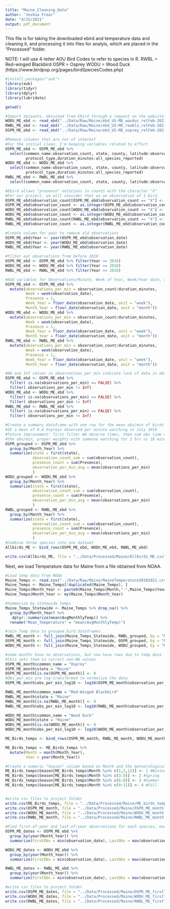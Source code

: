 ```yaml
---
title: "Maine_Cleaning_Data"
author: "Joshua Frear"
date: "4/15/2021"
output: pdf_document
---
```

This file is for taking the downloaded ebird and temperature data and cleaning it, and processing it into files for analyis, which are placed in the "Processed" folder. 

NOTE: I will use 4-letter AOU Bird Codes to refer to species in R.
RWBL = Red-winged Blackbird
OSPR = Osprey
WODU = Wood Duck
(https://www.birdpop.org/pages/birdSpeciesCodes.php)

```r
#install.packages("auk")
library(auk)
library(tidyr)
library(dplyr)
library(lubridate)

getwd()

#Import datasets, obtained from Ebird through a request on the website. 
WODU_ME_ebd <- read_ebd("../Data/Raw/Maine/ebd_US-ME_wooduc_relFeb-2021/ebd_US-ME_wooduc_relFeb-2021.txt")
RWBL_ME_ebd <- read_ebd("../Data/Raw/Maine/ebd_US-ME_rewbla_relFeb-2021/ebd_US-ME_rewbla_relFeb-2021.txt")
OSPR_ME_ebd <- read_ebd("../Data/Raw/Maine/ebd_US-ME_osprey_relFeb-2021/ebd_US-ME_osprey_relFeb-2021.txt")

#Remove columns that are not of interest
#For the initial clean, I'm keeping variables related to effort
OSPR_ME_ebd <- OSPR_ME_ebd %>% 
  select(common_name:observation_count, state, county, latitude:observation_date,
         protocol_type,duration_minutes:all_species_reported) 
WODU_ME_ebd <- WODU_ME_ebd %>% 
  select(common_name:observation_count, state, county, latitude:observation_date,
         protocol_type,duration_minutes:all_species_reported) 
RWBL_ME_ebd <- RWBL_ME_ebd %>% 
  select(common_name:observation_count, state, county, latitude:observation_date, protocol_type,duration_minutes:all_species_reported) 

#Ebird allows "presence" notations in counts with the character "X"
#For our project, we will consider that as an observation of 1 bird.
OSPR_ME_ebd$observation_count[OSPR_ME_ebd$observation_count == "X"] <- 1
OSPR_ME_ebd$observation_count <- as.integer(OSPR_ME_ebd$observation_count)
WODU_ME_ebd$observation_count[WODU_ME_ebd$observation_count == "X"] <- 1
WODU_ME_ebd$observation_count <- as.integer(WODU_ME_ebd$observation_count)
RWBL_ME_ebd$observation_count[RWBL_ME_ebd$observation_count == "X"] <- 1
RWBL_ME_ebd$observation_count <- as.integer(RWBL_ME_ebd$observation_count)

#Create column for year to remove old observations
OSPR_ME_ebd$Year <- year(OSPR_ME_ebd$observation_date)
WODU_ME_ebd$Year <- year(WODU_ME_ebd$observation_date)
RWBL_ME_ebd$Year <- year(RWBL_ME_ebd$observation_date)

#filter out observations from before 2010
OSPR_ME_ebd <- OSPR_ME_ebd %>% filter(Year >= 2010)
WODU_ME_ebd <- WODU_ME_ebd %>% filter(Year >= 2010)
RWBL_ME_ebd <- RWBL_ME_ebd %>% filter(Year >= 2010)

#Add variables for Observations/Minute, Week of Year, Week/Year date, and Month/Year date
OSPR_ME_ebd <- OSPR_ME_ebd %>% 
  mutate(observations_per_min = observation_count/duration_minutes,
         Week = week(observation_date), 
         Presence = 1,
         Week_Year = floor_date(observation_date, unit = "week"),
         Month_Year = floor_date(observation_date, unit = "month"))
WODU_ME_ebd <- WODU_ME_ebd %>% 
  mutate(observations_per_min = observation_count/duration_minutes,
         Week = week(observation_date), 
         Presence = 1,
         Week_Year = floor_date(observation_date, unit = "week"),
         Month_Year = floor_date(observation_date, unit = "month"))
RWBL_ME_ebd <- RWBL_ME_ebd %>% 
  mutate(observations_per_min = observation_count/duration_minutes,
         Week = week(observation_date), 
         Presence = 1,
         Week_Year = floor_date(observation_date, unit = "week"),
         Month_Year = floor_date(observation_date, unit = "month"))

#NA and Inf values in observations_per_min indicate lack of data in observation time, so we will exclude
OSPR_ME_ebd <- OSPR_ME_ebd %>%  
  filter( is.na(observations_per_min) == FALSE) %>% 
  filter( observations_per_min != Inf)
WODU_ME_ebd <- WODU_ME_ebd %>%  
  filter( is.na(observations_per_min) == FALSE) %>% 
  filter( observations_per_min != Inf)
RWBL_ME_ebd <- RWBL_ME_ebd %>% 
  filter( is.na(observations_per_min) == FALSE) %>% 
  filter( observations_per_min != Inf)

#Create a summary dataframe with one row for the mean obs/min of birds seen in a given month-year
#IE a mean of 0.4 Ospreys observed per minute watching in July 2016
#future improvement: first filter NA observe times, then sum obs time and bird counts, and recalc
#the obs/min, proper weights with someone watching for 2 hrs vs 10 mins
OSPR_grouped <- OSPR_ME_ebd %>% 
  group_by(Month_Year) %>% 
  summarize(state = first(state),
            observation_count_sum = sum(observation_count),
            presence_count = sum(Presence),
            observation_per_min_avg = mean(observations_per_min)
            ) 
WODU_grouped <- WODU_ME_ebd %>% 
  group_by(Month_Year) %>% 
  summarize(state = first(state),
            observation_count_sum = sum(observation_count),
            presence_count = sum(Presence),
            observation_per_min_avg = mean(observations_per_min)
            ) 
RWBL_grouped <- RWBL_ME_ebd %>% 
  group_by(Month_Year) %>% 
  summarize(state = first(state),
            observation_count_sum = sum(observation_count),
            presence_count = sum(Presence),
            observation_per_min_avg = mean(observations_per_min)
            ) 
#Combine three species into one dataset
Allbirds_ME <- bind_rows(OSPR_ME_ebd, WODU_ME_ebd, RWBL_ME_ebd)

write.csv(Allbirds_ME, file = "../Data/Processed/Maine/Allbirds_ME.csv")
```

Next, we load Temperature data for Maine from a file obtained from NOAA.

```r
#Load temp data from NOAA
Maine_Temps <- read.csv("../Data/Raw/Maine/MaineTemperature20102021.csv")
Maine_Temps <- Maine_Temps[!duplicated(Maine_Temps), ]
Maine_Temps$Month_Year <- paste0(Maine_Temps$Month,"-",Maine_Temps$Year)
Maine_Temps$Month_Year <- my(Maine_Temps$Month_Year)

#Summarize by statewide temps
Maine_Temps_Statewide <- Maine_Temps %>% drop_na() %>% 
  group_by(Month_Year) %>% 
   dplyr::summarize(mean(AvgMonthlyTemp)) %>% 
  rename("Mean_Temperature" = "mean(AvgMonthlyTemp)")

#Join Temp data to grouped bird dataframes
RWBL_ME_month <- full_join(Maine_Temps_Statewide, RWBL_grouped, by = "Month_Year")
OSPR_ME_month <- full_join(Maine_Temps_Statewide, OSPR_grouped, by = "Month_Year")
WODU_ME_month <- full_join(Maine_Temps_Statewide, WODU_grouped, by = "Month_Year")

#some months have no observations, but now have rows due to temp data
#this sets them to correct non-NA values
OSPR_ME_month$common_name = "Osprey"
OSPR_ME_month$state = "Maine"
OSPR_ME_month[is.na(OSPR_ME_month)] <- 0
#Obs_per_min are log-transformed to normalize the data
OSPR_ME_month$obs_per_min_log10 <- log10(OSPR_ME_month$observation_per_min_avg)

RWBL_ME_month$common_name = "Red-Winged Blackbird"
RWBL_ME_month$state = "Maine"
RWBL_ME_month[is.na(RWBL_ME_month)] <- 0
RWBL_ME_month$obs_per_min_log10 <- log10(RWBL_ME_month$observation_per_min_avg)

WODU_ME_month$common_name = "Wood Duck"
WODU_ME_month$state = "Maine"
WODU_ME_month[is.na(WODU_ME_month)] <- 0
WODU_ME_month$obs_per_min_log10 <- log10(WODU_ME_month$observation_per_min_avg)

ME_Birds_temps <- bind_rows(OSPR_ME_month, RWBL_ME_month, WODU_ME_month)

ME_Birds_temps <- ME_Birds_temps %>% 
  mutate(Month = month(Month_Year),
         Year = year(Month_Year))

#Create a numeric "Season" column based on Month and the meteorological seasons
ME_Birds_temps$Season[ME_Birds_temps$Month %in% c(1,2,12)] <- 1 #Winter
ME_Birds_temps$Season[ME_Birds_temps$Month %in% c(3:5)] <- 2 #Spring
ME_Birds_temps$Season[ME_Birds_temps$Month %in% c(6:8)] <- 3 #Summer
ME_Birds_temps$Season[ME_Birds_temps$Month %in% c(9:11)] <- 4 #Fall


#write csv files to project folder
write.csv(ME_Birds_temps, file = "../Data/Processed/Maine/ME_birds_temps.csv")
write.csv(OSPR_ME_month, file = "../Data/Processed/Maine/OSPR_ME_month.csv")
write.csv(WODU_ME_month, file = "../Data/Processed/Maine/WODU_ME_month.csv")
write.csv(RWBL_ME_month, file = "../Data/Processed/Maine/RWBL_ME_month.csv")
```

```r
#Find first-of-year and last-of-year observations for each species, each year
OSPR_ME_dates <- OSPR_ME_ebd %>% 
  group_by(year(Month_Year)) %>% 
  summarize(FirstObs = min(observation_date), LastObs = max(observation_date))

WODU_ME_dates <- WODU_ME_ebd %>% 
  group_by(year(Month_Year)) %>% 
  summarize(FirstObs = min(observation_date), LastObs = max(observation_date))

RWBL_ME_dates <- RWBL_ME_ebd %>% 
  group_by(year(Month_Year)) %>% 
  summarize(FirstObs = min(observation_date), LastObs = max(observation_date))

#write csv files to project folder
write.csv(OSPR_ME_dates, file = "../Data/Processed/Maine/OSPR_ME_firstlast.csv")
write.csv(WODU_ME_dates, file = "../Data/Processed/Maine/WODU_ME_firstlast.csv")
write.csv(RWBL_ME_dates, file = "../Data/Processed/Maine/RWBL_ME_firstlast.csv")
```